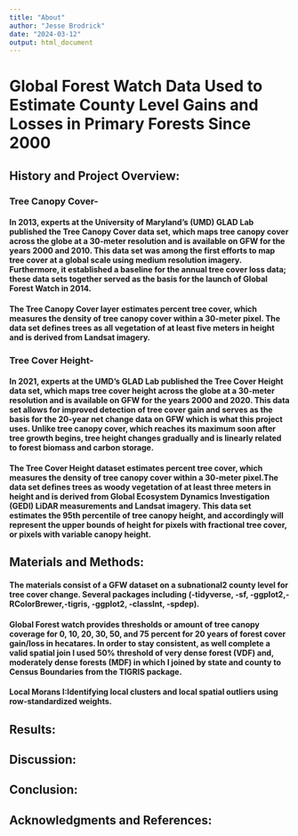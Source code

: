 ```yaml
---
title: "About"
author: "Jesse Brodrick"
date: "2024-03-12"
output: html_document
---
```

# Global Forest Watch Data Used to Estimate County Level Gains and Losses in Primary Forests Since 2000

## History and Project Overview:

### Tree Canopy Cover-

#### In 2013, experts at the University of Maryland’s (UMD) GLAD Lab published the Tree Canopy Cover data set, which maps tree canopy cover across the globe at a 30-meter resolution and is available on GFW for the years 2000 and 2010. This data set was among the first efforts to map tree cover at a global scale using medium resolution imagery. Furthermore, it established a baseline for the annual tree cover loss data; these data sets together served as the basis for the launch of Global Forest Watch in 2014.

#### The Tree Canopy Cover layer estimates percent tree cover, which measures the density of tree canopy cover within a 30-meter pixel. The data set defines trees as all vegetation of at least five meters in height and is derived from Landsat imagery.  

### Tree Cover Height- 

#### In 2021, experts at the UMD’s GLAD Lab published the Tree Cover Height data set, which maps tree cover height across the globe at a 30-meter resolution and is available on GFW for the years 2000 and 2020. This data set allows for improved detection of tree cover gain and serves as the basis for the 20-year net change data on GFW which is what this project uses. Unlike tree canopy cover, which reaches its maximum soon after tree growth begins, tree height changes gradually and is linearly related to forest biomass and carbon storage.  

#### The Tree Cover Height dataset estimates percent tree cover, which measures the density of tree canopy cover within a 30-meter pixel.The data set defines trees as woody vegetation of at least three meters in height and is derived from Global Ecosystem Dynamics Investigation (GEDI) LiDAR measurements and Landsat imagery. This data set estimates the 95th percentile of tree canopy height, and accordingly will represent the upper bounds of height for pixels with fractional tree cover, or pixels with variable canopy height. 


## Materials and Methods: 

#### The materials consist of a GFW dataset on a subnational2 county level for tree cover change. Several packages including (-tidyverse, -sf, -ggplot2,- RColorBrewer,-tigris, -ggplot2, -classInt, -spdep).  

#### Global Forest watch provides thresholds or amount of tree canopy coverage for 0, 10, 20, 30, 50, and 75 percent for 20 years of forest cover gain/loss in hecatares. In order to stay consistent, as well complete a valid spatial join I used 50% threshold of very dense forest (VDF) and, moderately dense forests (MDF) in which I joined by state and county to Census Boundaries from the TIGRIS package. 

#### Local Morans I:Identifying local clusters and local spatial outliers using row-standardized weights.

## Results:

## Discussion: 

## Conclusion: 

## Acknowledgments and References: 




